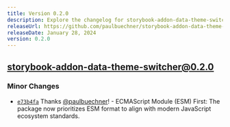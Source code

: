 ```yaml
---
title: Version 0.2.0
description: Explore the changelog for storybook-addon-data-theme-switcher version 0.2.0. Learn about the latest features, bug fixes, and improvements.
releaseUrl: https://github.com/paulbuechner/storybook-addon-data-theme-switcher/pull/78
releaseDate: January 28, 2024
version: 0.2.0
---
```


## storybook-addon-data-theme-switcher@0.2.0

### Minor Changes

- [`e73b4fa`](https://github.com/paulbuechner/storybook-addon-data-theme-switcher/commit/e73b4fa303d00b9229092f4d709a5f65b255e0cd) Thanks [@paulbuechner](https://github.com/paulbuechner)! - ECMAScript Module (ESM) First: The package now prioritizes ESM format to align with modern JavaScript ecosystem standards.
